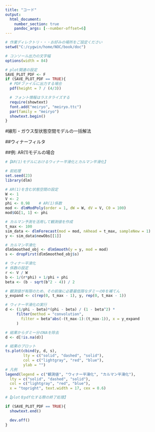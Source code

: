 ```yaml
---
title: "コード"
output:
  html_document:
    number_section: true
    pandoc_args: [--number-offset=6]
---
```



```r
# 作業ディレクトリ・・・お好みの場所をご設定ください
setwd("C:/cygwin/home/NOC/book/doc")

# コンソール出力の文字幅
options(width = 84)

# plot関連の設定
SAVE_PLOT_PDF <- F
if (SAVE_PLOT_PDF == TRUE){
  # PDFファイルに出力する場合
  pdf(height = 7 / (4/3))

  # フォント情報はラスタライズする
  require(showtext)
  font.add("meiryo", "meiryo.ttc")
  par(family = "meiryo")
  showtext.begin()
}
```



#線形・ガウス型状態空間モデルの一括解法

##ウィナーフィルタ



##例: AR(1)モデルの場合

```r
#【AR(1)モデルにおけるウィナー平滑化とカルマン平滑化】

# 前処理
set.seed(23)
library(dlm)

# AR(1)を含む状態空間の設定
W <- 1
V <- 2
phi <- 0.98    # AR(1)係数
mod <- dlmModPoly(order = 1, dW = W, dV = V, C0 = 100)
mod$GG[1, 1] <- phi

# カルマン予測を活用して観測値を作成
t_max <- 100
sim_data <- dlmForecast(mod = mod, nAhead = t_max, sampleNew = 1)
y <- sim_data$newObs[[1]]

# カルマン平滑化
dlmSmoothed_obj <- dlmSmooth(y = y, mod = mod)
s <- dropFirst(dlmSmoothed_obj$s)

# ウィナー平滑化
# 係数の設定
r <- V / W
b <- 1/(r*phi) + 1/phi + phi
beta <- (b - sqrt(b^2 - 4)) / 2

# 観測値が有限のため、その前後に必要最低限なダミーの0を補てん
y_expand <- c(rep(0, t_max - 1), y, rep(0, t_max - 1))

# ウィナー平滑化の実行
d <- (1/phi - beta)*(phi - beta) / (1 - beta^2) *
     filter(method = "convolution",
       filter = beta^abs(-(t_max-1):(t_max-1)), x = y_expand
     )

# 結果からダミー分のNAを除去
d <- d[!is.na(d)]

# 結果のプロット
ts.plot(cbind(y, d, s),
        lty = c("solid", "dashed", "solid"),
        col = c("lightgray", "red", "blue"),
        ylab = "")
# 凡例
legend(legend = c("観測値", "ウィナー平滑化", "カルマン平滑化"),
  lty = c("solid", "dashed", "solid"),
  col = c("lightgray", "red", "blue"),
  x = "topright", text.width = 17, cex = 0.6)
```



```r
#【plotをpdf化する際の終了処理】

if (SAVE_PLOT_PDF == TRUE){
  showtext.end()

  dev.off()
}
```
